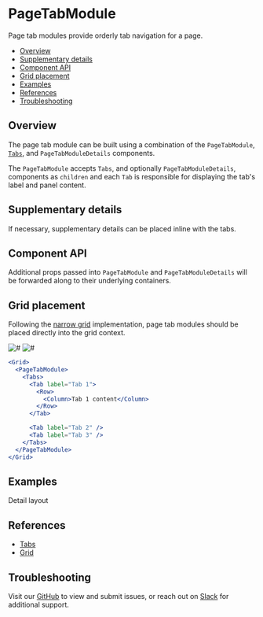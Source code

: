 
# PageTabModule

Page tab modules provide orderly tab navigation for a page.

- [Overview](#overview)
- [Supplementary details](#supplementary-details)
- [Component API](#component-api)
- [Grid placement](#grid-placement)
- [Examples](#examples)
- [References](#references)
- [Troubleshooting](#troubleshooting)

## Overview

The page tab module can be built using a combination of the `PageTabModule`, [`Tabs`](#references), and `PageTabModuleDetails` components.

The `PageTabModule` accepts `Tabs`, and optionally `PageTabModuleDetails`, components as `children` and each `Tab` is responsible for displaying the tab's label and panel content.

<Canvas>
  <Story
    id="patterns-unstable-layout-modules-pagetabmodule--default"
    parameters={parameters}
  />
</Canvas>

## Supplementary details

If necessary, supplementary details can be placed inline with the tabs.

<Canvas>
  <Story
    id="patterns-unstable-layout-modules-pagetabmodule--details"
    parameters={parameters}
  />
</Canvas>

## Component API

<ArgsTable />

Additional props passed into `PageTabModule` and `PageTabModuleDetails` will be forwarded along to their underlying containers.

## Grid placement

Following the [narrow grid](#references) implementation, page tab modules should be placed directly into the grid context.

<Row>
  <Column>
    <img alt="#" src="#" />
  </Column>

  <Column>
    <img alt="#" src="#" />
  </Column>
</Row>

```jsx
<Grid>
  <PageTabModule>
    <Tabs>
      <Tab label="Tab 1">
        <Row>
          <Column>Tab 1 content</Column>
        </Row>
      </Tab>

      <Tab label="Tab 2" />
      <Tab label="Tab 3" />
    </Tabs>
  </PageTabModule>
</Grid>
```

## Examples

<LinkTo kind="patterns-unstable-layout-examples" story="detail">
  Detail layout
</LinkTo>

## References

- [Tabs](https://react.carbondesignsystem.com/?path=/docs/tabs)
- [Grid](https://react.carbondesignsystem.com/?path=/docs/grid--narrow)

## Troubleshooting

Visit our [GitHub](https://github.com/carbon-design-system/ibm-security) to view and submit issues, or reach out on [Slack](https://app.slack.com/client/T1V6D3RT7/CRV39QKP0) for additional support.
